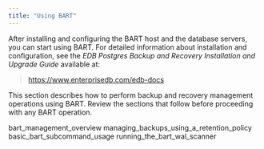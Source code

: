 ```yaml
---
title: "Using BART"
---
```


After installing and configuring the BART host and the database servers, you can start using BART. For detailed information about installation and configuration, see the *EDB Postgres Backup and Recovery Installation and Upgrade Guide* available at:

> <https://www.enterprisedb.com/edb-docs>

This section describes how to perform backup and recovery management operations using BART. Review the sections that follow before proceeding with any BART operation.

<div class="toctree" data-maxdepth="3">

bart_management_overview managing_backups_using_a_retention_policy basic_bart_subcommand_usage running_the_bart_wal_scanner

</div>
